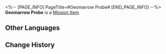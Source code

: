 <%-- [PAGE_INFO]
PageTitle=#Geomarrow Probe#
[END_PAGE_INFO] --%>
{{Item Infobox
|id          = 140104
|image       = Item Geomarrow Probe.png{{subst:void|<!--$UPLOAD:<<SpriteOutput/ItemFigures/140104.png>-<Item Geomarrow Probe.png>-<Item Icons>>-->}}
|type        = Mission Item
|invCategory = Missions
|rarity      = 3
|effect      = 
|description = Rare relic from ancient times. Can be used with intricate Old World instruments.
}}
{{Description|''"A way for vagrants to trade... an auction sounds like a good idea."''}}
'''Geomarrow Probe''' is a [[Mission Item]].

==Other Languages==
{{Other Languages
|en   = Geomarrow Probe
|zhs  = 地髓探针
|zht  = 地髓探針
|ja   = 地髄探針
|ko   = 지오매로우 탐침
|es   = Sonda de geomédula
|fr   = Sonde à géomoelle
|ru   = Зонд для поиска геосущности
|th   = เข็มสำรวจ Geomarrow
|vi   = Đầu Dò Tủy Ngầm
|de   = Geomark-Sonde
|id   = Jarum Pendeteksi Geomarrow
|pt   = Sonda de Geoessência
}}

==Change History==
{{Change History|1.0}}